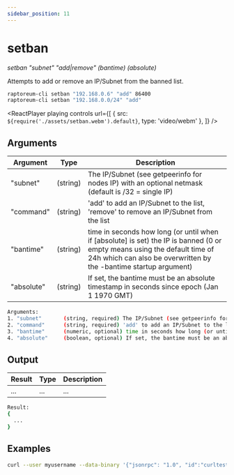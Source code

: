 ```yaml
---
sidebar_position: 11
---
```



# setban

_setban "subnet" "add|remove" (bantime) (absolute)_

Attempts to add or remove an IP/Subnet from the banned list.

```bash
raptoreum-cli setban "192.168.0.6" "add" 86400
raptoreum-cli setban "192.168.0.0/24" "add"
```

<ReactPlayer
  playing
  controls
  url={[
    { src: `${require('./assets/setban.webm').default}`, type: 'video/webm' },
  ]}
/>

## Arguments

| Argument   | Type     | Description                                                                                                                                                                                    |
| ---------- | -------- | ---------------------------------------------------------------------------------------------------------------------------------------------------------------------------------------------- |
| "subnet"   | (string) | The IP/Subnet (see getpeerinfo for nodes IP) with an optional netmask (default is /32 = single IP)                                                                                             |
| "command"  | (string) | 'add' to add an IP/Subnet to the list, 'remove' to remove an IP/Subnet from the list                                                                                                           |
| "bantime"  | (string) | time in seconds how long (or until when if [absolute] is set) the IP is banned (0 or empty means using the default time of 24h which can also be overwritten by the -bantime startup argument) |
| "absolute" | (string) | If set, the bantime must be an absolute timestamp in seconds since epoch (Jan 1 1970 GMT)                                                                                                      |

```bash
Arguments:
1. "subnet"       (string, required) The IP/Subnet (see getpeerinfo for nodes IP) with an optional netmask (default is /32 = single IP)
2. "command"      (string, required) 'add' to add an IP/Subnet to the list, 'remove' to remove an IP/Subnet from the list
3. "bantime"      (numeric, optional) time in seconds how long (or until when if [absolute] is set) the IP is banned (0 or empty means using the default time of 24h which can also be overwritten by the -bantime startup argument)
4. "absolute"     (boolean, optional) If set, the bantime must be an absolute timestamp in seconds since epoch (Jan 1 1970 GMT)
```

## Output

| Result | Type | Description |
| ------ | ---- | ----------- |
| ...    | ...  | ...         |

```bash
Result:
{
  ...
}
```

## Examples

```bash
curl --user myusername --data-binary '{"jsonrpc": "1.0", "id":"curltest", "method": "setban", "params": ["192.168.0.6", "add", 86400] }' -H 'content-type: text/plain;' http://127.0.0.1:9998/
```
